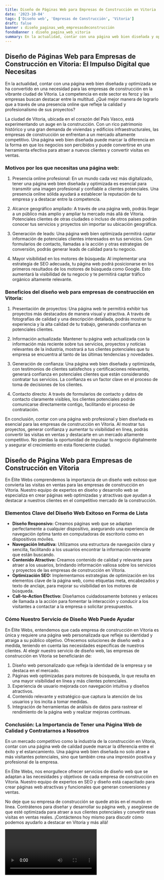 ```yaml
---
title: Diseño de Páginas Web para Empresas de Construcción en Vitoria
date: '2023-10-04'
tags: ['Diseño web', 'Empresas de Construcción', 'Vitoria']
draft: false
banner : diseño_paginas_web_empresasdeconstrucción
fondoBanner : diseño_pagina_web_vitoria
summary: En la actualidad, contar con una página web bien diseñada y optimizada se ha convertido en una necesidad para las empresas de construcción en la vibrante ciudad de Vitoria. La competencia en este sector es feroz y las empresas buscan destacar entre la multitud. ¿Qué mejor manera de lograrlo que a través de una presencia online que refleje la calidad y profesionalismo de sus proyectos?
---
```


## Diseño de Páginas Web para Empresas de Construcción en Vitoria: El Impulso Digital que Necesitas 

En la actualidad, contar con una página web bien diseñada y optimizada se ha convertido en una necesidad para las empresas de construcción en la vibrante ciudad de Vitoria. La competencia en este sector es feroz y las empresas buscan destacar entre la multitud. ¿Qué mejor manera de lograrlo que a través de una presencia online que refleje la calidad y profesionalismo de sus proyectos?

La ciudad de Vitoria, ubicada en el corazón del País Vasco, está experimentando un auge en la construcción. Con un rico patrimonio histórico y una gran demanda de viviendas y edificios infraestructurales, las empresas de construcción se enfrentan a un mercado altamente competitivo. Una página web bien diseñada puede marcar la diferencia en la forma en que los negocios son percibidos y puede convertirse en una herramienta efectiva para atraer a nuevos clientes y convertir visitas en ventas.

### Motivos por los que necesitas una página web:

1. Presencia online profesional: En un mundo cada vez más digitalizado, tener una página web bien diseñada y optimizada es esencial para transmitir una imagen profesional y confiable a clientes potenciales. Una presencia online sólida ayudará a establecer la reputación de tu empresa y a destacar entre la competencia.

2. Alcance geográfico ampliado: A través de una página web, podrás llegar a un público más amplio y ampliar tu mercado más allá de Vitoria. Potenciales clientes de otras ciudades o incluso de otros países podrán conocer tus servicios y proyectos sin importar su ubicación geográfica.

3. Generación de leads: Una página web bien optimizada permitirá captar información de potenciales clientes interesados en tus servicios. Con formularios de contacto, llamadas a la acción y otras estrategias de conversión, podrás generar leads de calidad para tu negocio.

4. Mayor visibilidad en los motores de búsqueda: Al implementar una estrategia de SEO adecuada, tu página web podrá posicionarse en los primeros resultados de los motores de búsqueda como Google. Esto aumentará la visibilidad de tu negocio y te permitirá captar tráfico orgánico altamente relevante.

### Beneficios del diseño web para empresas de construcción en Vitoria:

1. Presentación de proyectos: Una página web te permitirá exhibir tus proyectos más destacados de manera visual y atractiva. A través de fotografías de calidad y una descripción detallada, podrás mostrar tu experiencia y la alta calidad de tu trabajo, generando confianza en potenciales clientes.

2. Información actualizada: Mantener tu página web actualizada con la información más reciente sobre tus servicios, proyectos y noticias relevantes de la industria, mostrará a tus clientes potenciales que tu empresa se encuentra al tanto de las últimas tendencias y novedades.

3. Generación de confianza: Una página web bien diseñada y optimizada, con testimonios de clientes satisfechos y certificaciones relevantes, generará confianza en potenciales clientes que están considerando contratar tus servicios. La confianza es un factor clave en el proceso de toma de decisiones de los clientes.

4. Contacto directo: A través de formularios de contacto y datos de contacto claramente visibles, los clientes potenciales podrán comunicarse directamente contigo, facilitando el proceso de contratación.

En conclusión, contar con una página web profesional y bien diseñada es esencial para las empresas de construcción en Vitoria. Al mostrar tus proyectos, generar confianza y aumentar tu visibilidad en línea, podrás convertir las visitas en ventas y destacarte en un mercado altamente competitivo. No pierdas la oportunidad de impulsar tu negocio digitalmente y asegurar el crecimiento en esta floreciente ciudad.

<GifSeo />

<Cta />

## Diseño de Página Web para Empresas de Construcción en Vitoria

En Élite Webs comprendemos la importancia de un diseño web exitoso que convierta las visitas en ventas para las empresas de construcción en Vitoria. Nuestro equipo de expertos en diseño y desarrollo web se especializa en crear páginas web optimizadas y atractivas que ayudan a destacar a nuestros clientes en el competitivo mercado de la construcción.

### Elementos Clave del Diseño Web Exitoso en Forma de Lista

- **Diseño Responsivo:** Creamos páginas web que se adaptan perfectamente a cualquier dispositivo, asegurando una experiencia de navegación óptima tanto en computadoras de escritorio como en dispositivos móviles.
- **Navegación Intuitiva:** Utilizamos una estructura de navegación clara y sencilla, facilitando a los usuarios encontrar la información relevante que están buscando.
- **Contenido Atractivo:** Creamos contenido de calidad y relevante para atraer a los usuarios, brindando información valiosa sobre los servicios y proyectos de las empresas de construcción en Vitoria.
- **Optimización SEO:** Implementamos estrategias de optimización en los elementos clave de la página web, como etiquetas meta, encabezados y texto de anclaje, para mejorar su visibilidad en los motores de búsqueda.
- **Call-to-Action Efectivo:** Diseñamos cuidadosamente botones y enlaces de llamada a la acción para fomentar la interacción y conducir a los visitantes a contactar a la empresa o solicitar presupuestos.

### Cómo Nuestro Servicio de Diseño Web Puede Ayudar

En Élite Webs, entendemos que cada empresa de construcción en Vitoria es única y requiere una página web personalizada que refleje su identidad y atraiga a su público objetivo. Ofrecemos soluciones de diseño web a medida, teniendo en cuenta las necesidades específicas de nuestros clientes. Al elegir nuestro servicio de diseño web, las empresas de construcción en Vitoria se beneficiarán de:

1. Diseño web personalizado que refleja la identidad de la empresa y se destaca en el mercado.
2. Páginas web optimizadas para motores de búsqueda, lo que resulta en una mayor visibilidad en línea y más clientes potenciales.
3. Experiencia de usuario mejorada con navegación intuitiva y diseños atractivos.
4. Contenido relevante y estratégico que captura la atención de los usuarios y los incita a tomar medidas.
5. Integración de herramientas de análisis de datos para rastrear el rendimiento de la página web y realizar mejoras continuas.

### Conclusión: La Importancia de Tener una Página Web de Calidad y Contratarnos a Nosotros

En un mercado competitivo como la industria de la construcción en Vitoria, contar con una página web de calidad puede marcar la diferencia entre el éxito y el estancamiento. Una página web bien diseñada no solo atrae a más visitantes potenciales, sino que también crea una impresión positiva y profesional de la empresa.

En Élite Webs, nos enorgullece ofrecer servicios de diseño web que se adaptan a las necesidades y objetivos de cada empresa de construcción en Vitoria. Nuestro equipo de expertos en SEO y diseño está capacitado para crear páginas web atractivas y funcionales que generan conversiones y ventas.

No deje que su empresa de construcción se quede atrás en el mundo en línea. Contrátenos para diseñar y desarrollar su página web, y asegúrese de que esté optimizada para atraer a sus clientes potenciales y convertir esas visitas en ventas reales. ¡Contáctenos hoy mismo para discutir cómo podemos ayudarlo a destacar en Vitoria y más allá!

<Video />

<CtaBot job='Empresas de Construcción' city='Vitoria'/>

<Gmaps query='Vitoria+españa+maps' />
